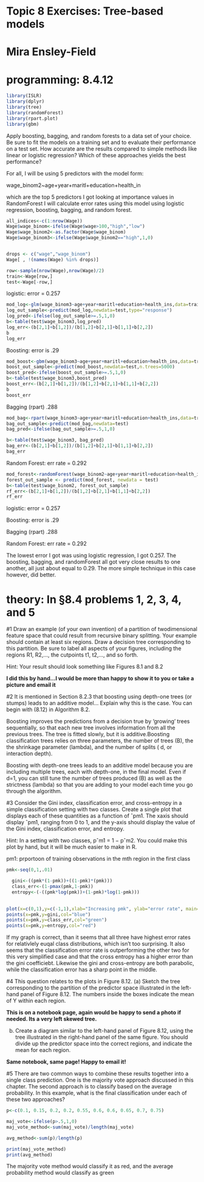 # Topic 8 Exercises: Tree-based models

# Mira Ensley-Field

# programming: 8.4.12

```r
library(ISLR)
library(dplyr)
library(tree)
library(randomForest)
library(rpart.plot)
library(gbm)
```


Apply boosting, bagging, and random forests to a data set of your
choice. Be sure to fit the models on a training set and to evaluate their performance on a test set. How accurate are the results compared to simple methods like linear or logistic regression? Which of these
approaches yields the best performance?

For all, I will be using 5 predictors with the model form:

wage_binom2~age+year+maritl+education+health_in

which are the top 5 predictors I got looking at importance values in RandomForest
I will calculate error rates using this model using logistic regression, boosting, bagging, and random forest.

```r
all_indices<-c(1:nrow(Wage))
Wage$wage_binom<-ifelse(Wage$wage>100,"high","low")
Wage$wage_binom2<-as.factor(Wage$wage_binom)
Wage$wage_binom3<-ifelse(Wage$wage_binom2=="high",1,0)


drops <- c("wage","wage_binom")
Wage[ , !(names(Wage) %in% drops)]

row<-sample(nrow(Wage),nrow(Wage)/2)
train<-Wage[row,]
test<-Wage[-row,]
```

logistic: error = 0.257
```r
mod_log<-glm(wage_binom3~age+year+maritl+education+health_ins,data=train,family="binomial")
log_out_sample<-predict(mod_log,newdata=test,type="response")
log_pred<-ifelse(log_out_sample>=.5,1,0)
b<-table(test$wage_binom3,log_pred)
log_err<-(b[2,1]+b[1,2])/(b[1,2]+b[2,1]+b[1,1]+b[2,2])
b
log_err
```

Boosting: error is .29
```r
mod_boost<-gbm(wage_binom3~age+year+maritl+education+health_ins,data=train,n.trees=5000)
boost_out_sample<-predict(mod_boost,newdata=test,n.trees=5000)
boost_pred<-ifelse(boost_out_sample>=.5,1,0)
b<-table(test$wage_binom3,boost_pred)
boost_err<-(b[2,1]+b[1,2])/(b[1,2]+b[2,1]+b[1,1]+b[2,2])
b
boost_err

```

Bagging (rpart) .288
```r
mod_bag<-rpart(wage_binom3~age+year+maritl+education+health_ins,data=train)
bag_out_sample<-predict(mod_bag,newdata=test)
bag_pred<-ifelse(bag_out_sample>=.5,1,0)

b<-table(test$wage_binom3, bag_pred)
bag_err<-(b[2,1]+b[1,2])/(b[1,2]+b[2,1]+b[1,1]+b[2,2])
bag_err


```

Random Forest: err rate = 0.292
```r
mod_forest<-randomForest(wage_binom2~age+year+maritl+education+health_ins,data=train)
forest_out_sample <- predict(mod_forest, newdata = test)
b<-table(test$wage_binom2, forest_out_sample)
rf_err<-(b[2,1]+b[1,2])/(b[1,2]+b[2,1]+b[1,1]+b[2,2])
rf_err
```

logistic: error = 0.257

Boosting: error is .29

Bagging (rpart) .288

Random Forest: err rate = 0.292


The lowest error I got was using logistic regression, I got 0.257. The boosting, bagging, and randomForest all got very close results to one another, all just about equal to 0.29. The more simple technique in this case however, did better.

# theory: In §8.4 problems 1, 2, 3, 4, and 5

#1 
Draw an example (of your own invention) of a partition of twodimensional
feature space that could result from recursive binary
splitting. Your example should contain at least six regions. Draw a
decision tree corresponding to this partition. Be sure to label all aspects of your figures, including the regions R1, R2,..., the cutpoints
t1, t2,..., and so forth.

Hint: Your result should look something like Figures 8.1 and 8.2

**I did this by hand...I would be more than happy to show it to you or take a picture and email it**

#2
It is mentioned in Section 8.2.3 that boosting using depth-one trees
(or stumps) leads to an additive model... Explain why this is the case. You can begin with (8.12) in Algorithm 8.2.

Boosting improves the predictions from a decision true by 'growing' trees sequentially, so that each new tree involves information from all the previous trees. The tree is fitted slowly, but it is additive.Boosting classification trees relies on three parameters, the number of trees (B), the the shrinkage parameter (lambda), and the number of splits ( d, or interaction depth).

Boosting with depth-one trees leads to an additive model because you are including multiple trees, each with  depth-one, in the final model. Even if d=1, you can still tune the number of trees produced (B) as well as the strictness (lambda) so that you are adding to your model each time you go through the algorithm.


#3
 Consider the Gini index, classification error, and cross-entropy in a
simple classification setting with two classes. Create a single plot
that displays each of these quantities as a function of ˆpm1. The xaxis
should display ˆpm1, ranging from 0 to 1, and the y-axis should
display the value of the Gini index, classification error, and entropy.

Hint: In a setting with two classes, pˆm1 = 1 − pˆm2. You could make
this plot by hand, but it will be much easier to make in R.

pm1: prportoon of training observations in the mth region in the first class

```r
pmk<-seq(0,1,.01)

  gini<-((pmk*(1-pmk))+((1-pmk)*(pmk)))
  class_err<-(1-pmax(pmk,1-pmk))
  entropy<-(-((pmk*log(pmk))+(1-pmk)*log(1-pmk)))
  
```

```r
plot(x=c(0,1),y=c(-1,1),xlab="Increasing pmk", ylab="error rate", main="Gini (blue), Classification (green), and Cross Entropy (red)")
points(x=pmk,y=gini,col="blue")
points(x=pmk,y=class_err,col="green")
points(x=pmk,y=entropy,col="red")

```

If my graph is correct, than it seems that all three have highest error rates for relativlely euqal class distributions, which isn't too surprising. It also seems that the classification error rate is outperforming the other two for this very simplified case and that the cross entropy has a higher error than the gini coefficiebt. Likewise the gini and cross-entropy are both parabolic, while the classification error has a sharp point in the middle.

#4
This question relates to the plots in Figure 8.12.
(a) Sketch the tree corresponding to the partition of the predictor
space illustrated in the left-hand panel of Figure 8.12. The numbers
inside the boxes indicate the mean of Y within each region.

**This is on a notebook page, again would be happy to send a photo if needed. Its a very left skewed tree.**

(b) Create a diagram similar to the left-hand panel of Figure 8.12,
using the tree illustrated in the right-hand panel of the same
figure. You should divide up the predictor space into the correct
regions, and indicate the mean for each region.

**Same notebook, same page! Happy to email it!**

#5
There are two common ways to combine these results together into a
single class prediction. One is the majority vote approach discussed in this chapter. The second approach is to classify based on the average probability. In this example, what is the final classification under each of these two approaches?

```r
p<-c(0.1, 0.15, 0.2, 0.2, 0.55, 0.6, 0.6, 0.65, 0.7, 0.75)

maj_vote<-ifelse(p>.5,1,0)
maj_vote_method<-sum(maj_vote)/length(maj_vote)

avg_method<-sum(p)/length(p)

print(maj_vote_method)
print(avg_method)
```

The majority vote method would classify it as red, and the average probability method would classify as green